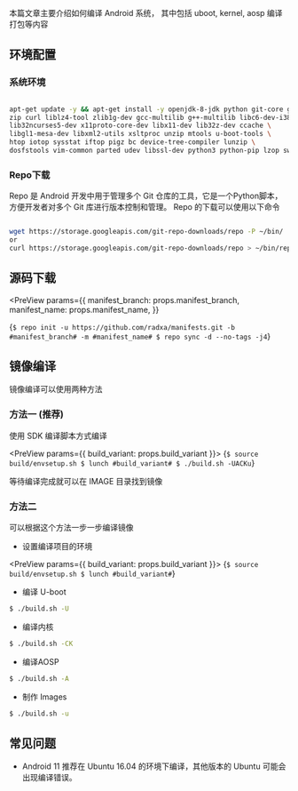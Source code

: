 
本篇文章主要介绍如何编译 Android 系统， 其中包括 uboot, kernel, aosp 编译打包等内容

## 环境配置

### 系统环境

```bash

apt-get update -y && apt-get install -y openjdk-8-jdk python git-core gnupg flex bison gperf build-essential \
zip curl liblz4-tool zlib1g-dev gcc-multilib g++-multilib libc6-dev-i386 \
lib32ncurses5-dev x11proto-core-dev libx11-dev lib32z-dev ccache \
libgl1-mesa-dev libxml2-utils xsltproc unzip mtools u-boot-tools \
htop iotop sysstat iftop pigz bc device-tree-compiler lunzip \
dosfstools vim-common parted udev libssl-dev python3 python-pip lzop swig

```

### Repo下载

Repo 是 Android 开发中用于管理多个 Git 仓库的工具，它是一个Python脚本，方便开发者对多个 Git 库进行版本控制和管理。 Repo 的下载可以使用以下命令

```bash

wget https://storage.googleapis.com/git-repo-downloads/repo -P ~/bin/
or
curl https://storage.googleapis.com/git-repo-downloads/repo > ~/bin/repo

```

## 源码下载

<PreView
  params={{
    manifest_branch: props.manifest_branch,
    manifest_name: props.manifest_name,
  }}
>
  {`
  $ repo init -u https://github.com/radxa/manifests.git -b #manifest_branch# -m #manifest_name#
  $ repo sync -d --no-tags -j4
  `}
</PreView>

## 镜像编译

镜像编译可以使用两种方法

### 方法一 (**推荐**)

使用 SDK 编译脚本方式编译

<PreView params={{ build_variant: props.build_variant }}>
  {`
  $ source build/envsetup.sh
  $ lunch #build_variant#
  $ ./build.sh -UACKu
  `}
</PreView>

等待编译完成就可以在 IMAGE 目录找到镜像

### 方法二

可以根据这个方法一步一步编译镜像

- 设置编译项目的环境

<PreView params={{ build_variant: props.build_variant }}>
  {`
  $ source build/envsetup.sh
  $ lunch #build_variant#
  `}
</PreView>

- 编译 U-boot

```bash
$ ./build.sh -U
```

- 编译内核

```bash
$ ./build.sh -CK
```

- 编译AOSP

```bash
$ ./build.sh -A
```

- 制作 Images

```bash
$ ./build.sh -u
```

## 常见问题

- Android 11 推荐在 Ubuntu 16.04 的环境下编译，其他版本的 Ubuntu 可能会出现编译错误。
